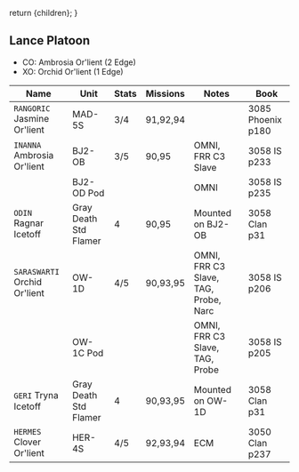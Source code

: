   return <Framework>{children}</Framework>;
}

## Lance Platoon

- CO: Ambrosia Or'lient (2 Edge)
- XO: Orchid Or'lient (1 Edge)

| Name                         | Unit                  | Stats | Missions | Notes                                | Book              |
| ---------------------------- | --------------------- | ----- | -------- | ------------------------------------ | ----------------- |
| `RANGORIC` Jasmine Or'lient  | MAD-5S                | 3/4   | 91,92,94 |                                      | 3085 Phoenix p180 |
| `INANNA` Ambrosia Or'lient   | BJ2-OB                | 3/5   | 90,95       | OMNI, FRR C3 Slave                   | 3058 IS p233      |
|                              | BJ2-OD Pod            |       |          | OMNI                                 | 3058 IS p235      |
| `ODIN` Ragnar Icetoff        | Gray Death Std Flamer | 4     | 90,95       | Mounted on BJ2-OB                    | 3058 Clan p31     |
| `SARASWARTI` Orchid Or'lient | OW-1D                 | 4/5   | 90,93,95    | OMNI, FRR C3 Slave, TAG, Probe, Narc | 3058 IS p206      |
|                              | OW-1C Pod             |       |          | OMNI, FRR C3 Slave, TAG, Probe       | 3058 IS p205      |
| `GERI` Tryna Icetoff         | Gray Death Std Flamer | 4     | 90,93,95    | Mounted on OW-1D                     | 3058 Clan p31     |
| `HERMES` Clover Or'lient     | HER-4S                | 4/5   | 92,93,94 | ECM                                  | 3050 Clan p237    |
